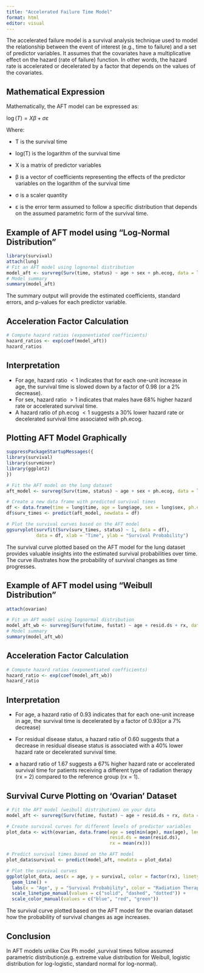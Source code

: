 ```yaml
---
title: "Accelerated Failure Time Model"
format: html
editor: visual
---
```


The accelerated failure model is a survival analysis technique used to model the relationship between the event of interest (e.g., time to failure) and a set of predictor variables. It assumes that the covariates have a multiplicative effect on the hazard (rate of failure) function. In other words, the hazard rate is accelerated or decelerated by a factor that depends on the values of the covariates.

## Mathematical Expression

Mathematically, the AFT model can be expressed as:

$\log(T) = X\beta + \sigma\varepsilon$

Where:

-   T is the survival time

-   log(T) is the logarithm of the survival time

-   X is a matrix of predictor variables

-   β is a vector of coefficients representing the effects of the predictor variables on the logarithm of the survival time

-   σ is a scaler quantity

-   ε is the error term assumed to follow a specific distribution that depends on the assumed parametric form of the survival time.

## Example of AFT model using "Log-Normal Distribution"

```r
library(survival)
attach(lung)
# Fit an AFT model using lognormal distribution
model_aft <- survreg(Surv(time, status) ~ age + sex + ph.ecog, data = lung, dist = "lognormal")
# Model summary
summary(model_aft)
```

The summary output will provide the estimated coefficients, standard errors, and p-values for each predictor variable.

## Acceleration Factor Calculation

```r
# Compute hazard ratios (exponentiated coefficients)
hazard_ratios <- exp(coef(model_aft))
hazard_ratios
```

## Interpretation

-   For age, hazard ratio $< 1$ indicates that for each one-unit increase in age, the survival time is slowed down by a factor of 0.98 (or a 2% decrease).
-   For sex, hazard ratio $> 1$ indicates that males have 68% higher hazard rate or accelerated survival time.
-   A hazard ratio of ph.ecog $< 1$ suggests a 30% lower hazard rate or decelerated survival time associated with ph.ecog.

## Plotting AFT Model Graphically

```r
suppressPackageStartupMessages({
library(survival)
library(survminer)
library(ggplot2)
})

# Fit the AFT model on the lung dataset
aft_model <- survreg(Surv(time, status) ~ age + sex + ph.ecog, data = lung, dist = "lognormal")

# Create a new data frame with predicted survival times
df <- data.frame(time = lung$time, age = lung$age, sex = lung$sex, ph.ecog = lung$ph.ecog, status=lung$status)
df$surv_times <- predict(aft_model, newdata = df)

# Plot the survival curves based on the AFT model
ggsurvplot(survfit(Surv(surv_times, status) ~ 1, data = df),
           data = df, xlab = "Time", ylab = "Survival Probability")
```

The survival curve plotted based on the AFT model for the lung dataset provides valuable insights into the estimated survival probabilities over time. The curve illustrates how the probability of survival changes as time progresses.

## Example of AFT model using "Weibull Distribution"

```r
attach(ovarian)

# Fit an AFT model using lognormal distribution
model_aft_wb <- survreg(Surv(futime, fustat) ~ age + resid.ds + rx, data = ovarian, dist = "weibull")
# Model summary
summary(model_aft_wb)
```

## Acceleration Factor Calculation

```r
# Compute hazard ratios (exponentiated coefficients)
hazard_ratio <- exp(coef(model_aft_wb))
hazard_ratio
```

## Interpretation

-   For age, a hazard ratio of 0.93 indicates that for each one-unit increase in age, the survival time is decelerated by a factor of 0.93(or a 7% decrease)

-   For residual disease status, a hazard ratio of 0.60 suggests that a decrease in residual disease status is associated with a 40% lower hazard rate or decelerated survival time.

-   a hazard ratio of 1.67 suggests a 67% higher hazard rate or accelerated survival time for patients receiving a different type of radiation therapy (rx = 2) compared to the reference group (rx = 1).

## Survival Curve Plotting on 'Ovarian' Dataset

```r

# Fit the AFT model (weibull distribution) on your data
model_aft <- survreg(Surv(futime, fustat) ~ age + resid.ds + rx, data = ovarian, dist = "weibull")

# Create survival curves for different levels of predictor variables
plot_data <- with(ovarian, data.frame(age = seq(min(age), max(age), length.out = 100),
                                      resid.ds = mean(resid.ds),
                                      rx = mean(rx)))

# Predict survival times based on the AFT model
plot_data$survival <- predict(model_aft, newdata = plot_data)

# Plot the survival curves
ggplot(plot_data, aes(x = age, y = survival, color = factor(rx), linetype = factor(rx))) +
  geom_line() +
  labs(x = "Age", y = "Survival Probability", color = "Radiation Therapy", linetype = "Radiation Therapy") +
  scale_linetype_manual(values = c("solid", "dashed", "dotted")) +
  scale_color_manual(values = c("blue", "red", "green"))
```

The survival curve plotted based on the AFT model for the ovarian dataset how the probability of survival changes as age increases.

## Conclusion

In AFT models unlike Cox Ph model ,survival times follow assumed parametric distribution(e.g. extreme value distribution for Weibull, logistic distribution for log-logistic, standard normal for log-normal).
